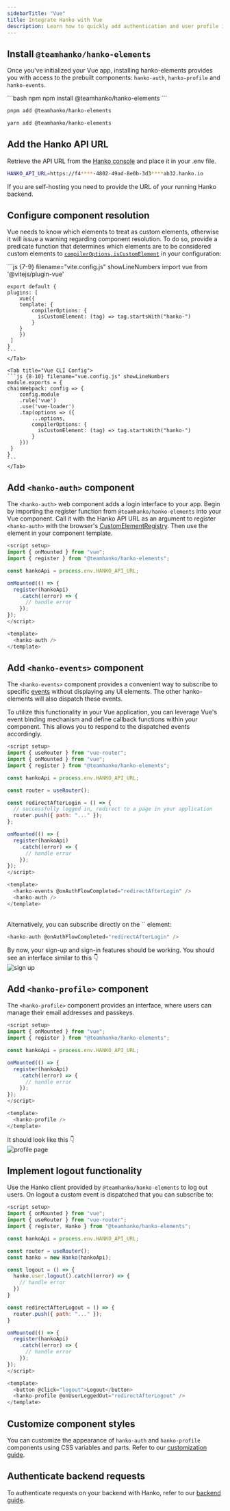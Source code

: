 ```yaml
---
sidebarTitle: "Vue"
title: Integrate Hanko with Vue
description: Learn how to quickly add authentication and user profile in your Vue app using Hanko.
---
```


## Install `@teamhanko/hanko-elements`

Once you've initialized your Vue app, installing hanko-elements provides you with access to the prebuilt components: `hanko-auth`, `hanko-profile` and `hanko-events`.

<CodeGroup>
```bash npm
npm install @teamhanko/hanko-elements
```

```bash pnpm
pnpm add @teamhanko/hanko-elements
```

```bash yarn
yarn add @teamhanko/hanko-elements
```
</CodeGroup>

## Add the Hanko API URL

Retrieve the API URL from the [Hanko console](https://cloud.hanko.io/) and place it in your .env file.

```sh .env
HANKO_API_URL=https://f4****-4802-49ad-8e0b-3d3****ab32.hanko.io
```

<Note>
  If you are self-hosting you need to provide the URL of your running Hanko
  backend.
</Note>

## Configure component resolution

Vue needs to know which elements to treat as custom elements, otherwise it will issue a warning regarding component
resolution. To do so, provide a predicate function that determines which elements are to be considered custom elements
to [`compilerOptions.isCustomElement`](https://vuejs.org/guide/extras/web-components.html#using-custom-elements-in-vue)
in your configuration:

<Tabs>
    <Tab title="Vite Config">
    ```js {7-9} filename="vite.config.js" showLineNumbers
    import vue from '@vitejs/plugin-vue'

    export default {
    plugins: [
        vue({
        template: {
            compilerOptions: {
              isCustomElement: (tag) => tag.startsWith("hanko-")
            }
        }
        })
     ]
    }
    ```
    </Tab>

    <Tab title="Vue CLI Config">
    ```js {8-10} filename="vue.config.js" showLineNumbers
    module.exports = {
    chainWebpack: config => {
        config.module
        .rule('vue')
        .use('vue-loader')
        .tap(options => ({
            ...options,
            compilerOptions: {
              isCustomElement: (tag) => tag.startsWith("hanko-")
            }
        }))
     }
    }
    ```
    </Tab>

</Tabs>

## Add `<hanko-auth>` component

The `<hanko-auth>` web component adds a login interface to your app. Begin by importing the register function from `@teamhanko/hanko-elements` into your Vue component. Call it with the Hanko API URL as an argument to register `<hanko-auth>` with the browser's [CustomElementRegistry](https://developer.mozilla.org/de/docs/Web/API/CustomElementRegistry). Then use the element in your component template.

```js HankoAuth.vue
<script setup>
import { onMounted } from "vue";
import { register } from "@teamhanko/hanko-elements";

const hankoApi = process.env.HANKO_API_URL;

onMounted(() => {
  register(hankoApi)
    .catch((error) => {
      // handle error
    });
});
</script>

<template>
  <hanko-auth />
</template>
```

## Add `<hanko-events>` component

The `<hanko-events>` component provides a convenient way to subscribe to specific
[events](https://github.com/teamhanko/hanko/blob/main/frontend/elements/README.md#events) without displaying any UI elements.
The other hanko-elements will also dispatch these events.

To utilize this functionality in your Vue application, you can leverage Vue's event binding mechanism and define
callback functions within your component. This allows you to respond to the dispatched events accordingly.

```js HankoAuth.vue
<script setup>
import { useRouter } from "vue-router";
import { onMounted } from "vue";
import { register } from "@teamhanko/hanko-elements";

const hankoApi = process.env.HANKO_API_URL;

const router = useRouter();

const redirectAfterLogin = () => {
  // successfully logged in, redirect to a page in your application
  router.push({ path: "..." });
};

onMounted(() => {
  register(hankoApi)
    .catch((error) => {
      // handle error
    });
});
</script>

<template>
  <hanko-events @onAuthFlowCompleted="redirectAfterLogin" />
  <hanko-auth />
</template>
```

<br/>
Alternatively, you can subscribe directly on the `<hanko-auth>` element:

```js
<hanko-auth @onAuthFlowCompleted="redirectAfterLogin" />
```

By now, your sign-up and sign-in features should be working. You should see an interface similar to this 👇
<br />
<img
  src="/images/fullstack-guide/next-one.png"
  alt="sign up"
  width={500}
/>

## Add `<hanko-profile>` component

The `<hanko-profile>` component provides an interface, where users can manage their email addresses and passkeys.

```js HankoProfile.vue
<script setup>
import { onMounted } from "vue";
import { register } from "@teamhanko/hanko-elements";

const hankoApi = process.env.HANKO_API_URL;

onMounted(() => {
  register(hankoApi)
    .catch((error) => {
      // handle error
    });
});
</script>

<template>
  <hanko-profile />
</template>

```

It should look like this 👇
<br />
<img
  src="/images/fullstack-guide/next-two.png"
  alt="profile page"
  width={500}
/>


## Implement logout functionality

Use the Hanko client provided by `@teamhanko/hanko-elements` to log out users. On logout a custom event is
dispatched that you can subscribe to:

```js HankoProfile.vue
<script setup>
import { onMounted } from "vue";
import { useRouter } from "vue-router";
import { register, Hanko } from "@teamhanko/hanko-elements";

const hankoApi = process.env.HANKO_API_URL;

const router = useRouter();
const hanko = new Hanko(hankoApi);

const logout = () => {
  hanko.user.logout().catch((error) => {
    // handle error
  })
}

const redirectAfterLogout = () => {
  router.push({ path: "..." });
}

onMounted(() => {
  register(hankoApi)
    .catch((error) => {
      // handle error
    });
});
</script>

<template>
  <button @click="logout">Logout</button>
  <hanko-profile @onUserLoggedOut="redirectAfterLogout" />
</template>
```

## Customize component styles

You can customize the appearance of `hanko-auth` and `hanko-profile` components using CSS variables and parts. Refer to our [customization guide](https://github.com/teamhanko/hanko/tree/main/frontend/elements#ui-customization).

## Authenticate backend requests

To authenticate requests on your backend with Hanko, refer to our [backend guide](/quickstarts/backend/).

